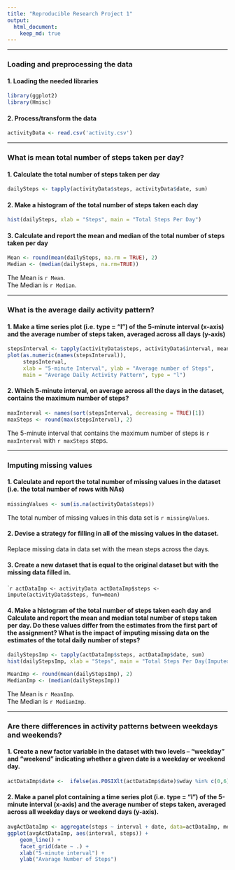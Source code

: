 ```yaml
---
title: "Reproducible Research Project 1"
output: 
  html_document:
    keep_md: true
---
```

***
### Loading and preprocessing the data
#### 1. Loading the needed libraries
```r
library(ggplot2)
library(Hmisc)
```

#### 2. Process/transform the data
```r
activityData <- read.csv('activity.csv')
```
***
### What is mean total number of steps taken per day?
#### 1. Calculate the total number of steps taken per day
```r
dailySteps <- tapply(activityData$steps, activityData$date, sum)
```

#### 2. Make a histogram of the total number of steps taken each day
```r
hist(dailySteps, xlab = "Steps", main = "Total Steps Per Day")
```

#### 3. Calculate and report the mean and median of the total number of steps taken per day
```r
Mean <- round(mean(dailySteps, na.rm = TRUE), 2)
Median <- (median(dailySteps, na.rm=TRUE))
```
The Mean is `r Mean`. <br />
The Median is `r Median`.

***
### What is the average daily activity pattern?
#### 1. Make a time series plot (i.e. type = "l") of the 5-minute interval (x-axis) and the average number of steps taken, averaged across all days (y-axis)
```r
stepsInterval <- tapply(activityData$steps, activityData$interval, mean, na.rm = TRUE)
plot(as.numeric(names(stepsInterval)), 
     stepsInterval, 
     xlab = "5-minute Interval", ylab = "Average number of Steps", 
     main = "Average Daily Activity Pattern", type = "l")
```

#### 2. Which 5-minute interval, on average across all the days in the dataset, contains the maximum number of steps?
```r
maxInterval <- names(sort(stepsInterval, decreasing = TRUE)[1])
maxSteps <- round(max(stepsInterval), 2)
```
The 5-minute interval that contains the maximum number of steps is `r maxInterval`
with `r maxSteps` steps.

***
### Imputing missing values
#### 1. Calculate and report the total number of missing values in the dataset (i.e. the total number of rows with NAs)
```r
missingValues <- sum(is.na(activityData$steps))
```
The total number of missing values in this data set is `r missingValues`.

#### 2. Devise a strategy for filling in all of the missing values in the dataset.
Replace missing data in data set with the mean steps across the days.

#### 3. Create a new dataset that is equal to the original dataset but with the missing data filled in.
````r
actDataImp <- activityData
actDataImp$steps <- impute(activityData$steps, fun=mean)
```

#### 4. Make a histogram of the total number of steps taken each day and Calculate and report the mean and median total number of steps taken per day. Do these values differ from the estimates from the first part of the assignment? What is the impact of imputing missing data on the estimates of the total daily number of steps?
```r
dailyStepsImp <- tapply(actDataImp$steps, actDataImp$date, sum)
hist(dailyStepsImp, xlab = "Steps", main = "Total Steps Per Day(Imputed data)")
```

```r
MeanImp <- round(mean(dailyStepsImp), 2)
MedianImp <- (median(dailyStepsImp))
```
The Mean is `r MeanImp`. <br />
The Median is `r MedianImp`.

***
### Are there differences in activity patterns between weekdays and weekends?
#### 1. Create a new factor variable in the dataset with two levels – “weekday” and “weekend” indicating whether a given date is a weekday or weekend day.
```r
actDataImp$date <-  ifelse(as.POSIXlt(actDataImp$date)$wday %in% c(0,6), 'weekend', 'weekday')
```

#### 2. Make a panel plot containing a time series plot (i.e. type = "l") of the 5-minute interval (x-axis) and the average number of steps taken, averaged across all weekday days or weekend days (y-axis).
```r
avgActDataImp <- aggregate(steps ~ interval + date, data=actDataImp, mean)
ggplot(avgActDataImp, aes(interval, steps)) + 
    geom_line() + 
    facet_grid(date ~ .) +
    xlab("5-minute interval") + 
    ylab("Avarage Number of Steps")
```






